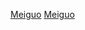 <noinclude>{{noteTA
|1=zh-cn:斯特赖克; zh-sg:史崔克; zh-hk:史崔克; zh-mo:史崔克; zh-tw:史崔克;
}}</noinclude>
{{Navbox
|name  = 美國二戰後裝甲戰鬥車輛
|title = {{Flag|美國}}二戰後的[[裝甲戰鬥車輛]]
|image =[[File:Logo of the United States Army.svg|70px]]
|above =
|listclass = hlist
|group1 = [[坦克#主戰坦克|主戰坦克]]
|list1 = * [[M60巴頓戰車|M60]]
* [[M1艾布蘭主力戰車|M1]]
|group2 = [[中型坦克]]
|list2 = * [[M26潘興坦克|M26]]
* [[M46巴頓坦克|M46]]
* [[M47巴頓坦克|M47]]
* [[M48巴頓坦克|M48]]
|group3 = [[輕型戰車|輕型坦克]]
|list3 =* [[M24霞飛坦克|M24]]
* [[M41轻型坦克|M41]]
* [[M551謝里登輕型坦克|M551謝里登]]
* [[魟魚式輕型坦克|魟魚]]
* [[M8-AGS|<u>M8-AGS</u>]]
* [[狮鹫轻型坦克|狮鹫]]
|group4=[[重型坦克]]
|list4=* [[M103重型坦克|M103]]
|group5=[[自行火炮]]
|list5=* {{link-en|M37自走炮|M37 105 mm Howitzer Motor Carriage}}
* [[M40自走砲]]
* [[M41自行榴弹炮|M41自走炮]]
* {{link-en|M43自走炮|M43 Howitzer Motor Carriage}}
* {{link-ja|M44自走炮|M44 155mm自走榴弾砲}}
* [[M50盎圖斯無後座力自走炮|M50自走炮]]
* [[M52自走炮]]
* {{link-ja|M53自走炮|M53 155mm自走砲}}
* [[M55自走炮]]
* [[M56蠍式自走炮|M56自走炮]]
* [[M107自走炮]]
* [[M110自走炮]]
* [[M108自走砲]]
* [[M109自走炮]]
|group6=[[装甲车]]
|list6=* [[M8裝甲車|M8]]
* [[史崔克裝甲車|史崔克]]
* [[LAV-25裝甲車|LAV-25]]
* [[LVTP-5裝甲車|LVTP-5]]
* [[M2布雷德利|M2]]
* [[M1117守護者裝甲車|M1117]]
* [[M113裝甲運兵車|M113]]
* [[兩棲突擊載具]]
* <u>[[遠征戰鬥載具|遠征]]</u>
|group7=實驗性車輛
|list7=* [[T42中型戰車|<u>T42</u>]]
* [[T32重型坦克|<u>T32</u>]]
* [[T69中型坦克|<u>T69</u>]]
* [[T54中型戰車|<u>T54</u>]]
* {{link-en|T71|T71 Light Tank|<u>T71</u>}}
* [[T95中型戰車|<u>T95</u>]]
* [[T92輕型坦克|<u>T92</u>]]
* [[T29重型坦克|<u>T29</u>]]
* [[T30重型坦克|<u>T30</u>]]
* [[T30重型坦克|<u>T34</u>]]
* [[M103重型坦克|<u>T57</u>]]
* [[M103重型坦克|<u>T58</u>]]
* [[克萊斯勒 TV-8|<u>TV-8</u>]]
* [[MBT-70主力戰車|<u>MBT-70</u>]]
* [[轻型高生存能力测试车辆|<u>HSTV-L</u>]]
|below=劃線代表未量產型號，<sup>？</sup>代表正在生產中。
}}
<noinclude>
[[Category:武器模板|Meiguo]]
[[Category:美国军事模板|Meiguo]]
</noinclude>